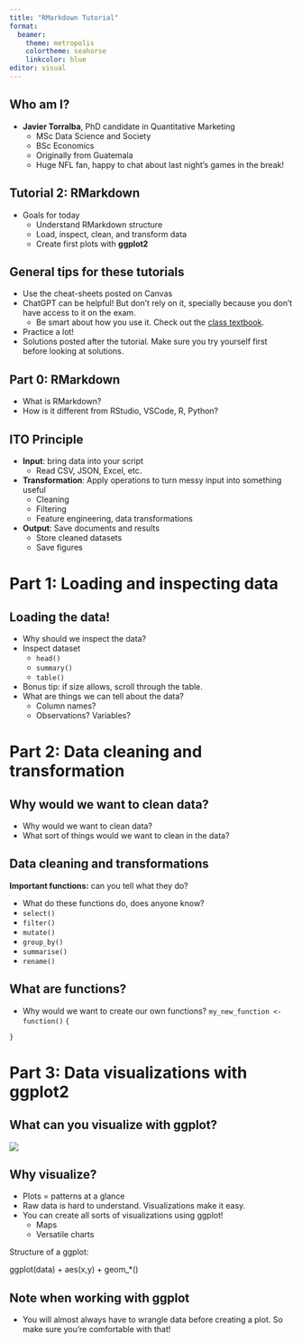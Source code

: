 ```yaml
---
title: "RMarkdown Tutorial"
format: 
  beamer:
    theme: metropolis
    colortheme: seahorse
    linkcolor: blue
editor: visual
---
```


## Who am I?

-   **Javier Torralba**, PhD candidate in Quantitative Marketing
    -   MSc Data Science and Society
    -   BSc Economics
    -   Originally from Guatemala
    -   Huge NFL fan, happy to chat about last night's games in the break!

## Tutorial 2: RMarkdown

-   Goals for today
    -   Understand RMarkdown structure
    -   Load, inspect, clean, and transform data
    -   Create first plots with **ggplot2**

## General tips for these tutorials

-   Use the cheat-sheets posted on Canvas
-   ChatGPT can be helpful! But don't rely on it, specially because you don't have access to it on the exam.
    -   Be smart about how you use it. Check out the [class textbook](https://dprep-book.hannesdatta.com/coding-with-ai.html).
-   Practice a lot!
-   Solutions posted after the tutorial. Make sure you try yourself first before looking at solutions.

## Part 0: RMarkdown

-   What is RMarkdown?
-   How is it different from RStudio, VSCode, R, Python?

## ITO Principle

-   **Input**: bring data into your script
    -   Read CSV, JSON, Excel, etc.
-   **Transformation**: Apply operations to turn messy input into something useful
    -   Cleaning
    -   Filtering
    -   Feature engineering, data transformations
-   **Output**: Save documents and results
    -   Store cleaned datasets
    -   Save figures

# Part 1: Loading and inspecting data

## Loading the data!

-   Why should we inspect the data?
-   Inspect dataset
    -   `head()`\
    -   `summary()`\
    -   `table()`\
-   Bonus tip: if size allows, scroll through the table.
-   What are things we can tell about the data?
    -   Column names?\
    -   Observations? Variables?

# Part 2: Data cleaning and transformation

## Why would we want to clean data?

-   Why would we want to clean data?
-   What sort of things would we want to clean in the data?

## Data cleaning and transformations

**Important functions:** can you tell what they do?

-   What do these functions do, does anyone know?
-   `select()`
-   `filter()`
-   `mutate()`
-   `group_by()`
-   `summarise()`
-   `rename()`

## What are functions?

-   Why would we want to create our own functions? `my_new_function <- function()` `{`

`}`

# Part 3: Data visualizations with ggplot2

## What can you visualize with ggplot?

![](ggplot_example.png)

## Why visualize?

-   Plots = patterns at a glance
-   Raw data is hard to understand. Visualizations make it easy.
-   You can create all sorts of visualizations using ggplot!
    -   Maps
    -   Versatile charts

Structure of a ggplot:

ggplot(data) + aes(x,y) + geom\_\*()

## Note when working with ggplot

-   You will almost always have to wrangle data before creating a plot. So make sure you're comfortable with that!
